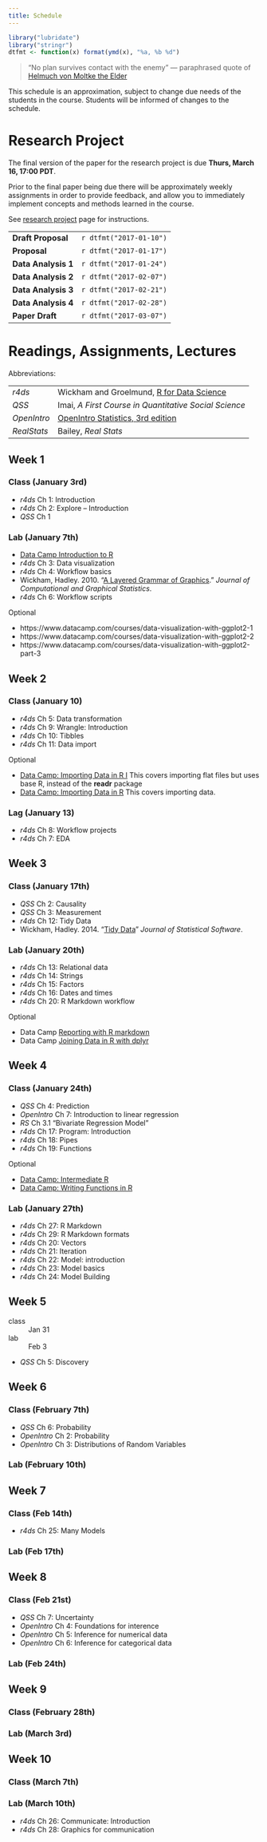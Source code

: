 ```yaml
---
title: Schedule
---
```


```r
library("lubridate")
library("stringr")
dtfmt <- function(x) format(ymd(x), "%a, %b %d")
```


> "No plan survives contact with the enemy"
> --- paraphrased quote of [Helmuch von Moltke the Elder](https://en.wikiquote.org/wiki/Helmuth_von_Moltke_the_Elder)


This schedule is an approximation, subject to change due needs of the students in the course.
Students will be informed of changes to the schedule.


# Research Project 

The final version of the paper for the research project is due **Thurs, March 16, 17:00 PDT**.

Prior to the final paper being due there will be approximately weekly assignments in order to provide feedback, and allow you to immediately implement concepts and methods learned in the course. 

See [research project](research_project.html) page for instructions.

-------------------  ---------------------------
**Draft Proposal**   `r dtfmt("2017-01-10")`
**Proposal**         `r dtfmt("2017-01-17")`
**Data Analysis 1**  `r dtfmt("2017-01-24")`
**Data Analysis 2**  `r dtfmt("2017-02-07")`
**Data Analysis 3**  `r dtfmt("2017-02-21")`
**Data Analysis 4**  `r dtfmt("2017-02-28")`
**Paper Draft**      `r dtfmt("2017-03-07")`
-------------------  ---------------------------



# Readings, Assignments, Lectures

Abbreviations:

------------- ----------------------------------------------------------------------------------------------------------------------------------------
*r4ds*        Wickham and Groelmund, [R for Data Science](http://r4ds.had.co.nz/)
*QSS*          Imai, *A First Course in Quantitative Social Science*
*OpenIntro*    [OpenIntro Statistics, 3rd edition](https://www.openintro.org/stat/textbook.php?stat_book=os)
*RealStats*    Bailey, *Real Stats*
------------- ----------------------------------------------------------------------------------------------------------------------------------------

## Week 1

### Class (January 3rd)

- *r4ds* Ch 1: Introduction
- *r4ds* Ch 2: Explore -- Introduction
- *QSS* Ch 1

### Lab (January 7th)

- [Data Camp Introduction to R](https://www.datacamp.com/courses/free-introduction-to-r)
- *r4ds* Ch 3: Data visualization
- *r4ds* Ch 4: Workflow basics
- Wickham, Hadley. 2010. "[A Layered Grammar of Graphics](http://vita.had.co.nz/papers/layered-grammar.html)." *Journal of Computational and Graphical Statistics*.
- *r4ds* Ch 6: Workflow scripts

Optional

- https://www.datacamp.com/courses/data-visualization-with-ggplot2-1
- https://www.datacamp.com/courses/data-visualization-with-ggplot2-2
- https://www.datacamp.com/courses/data-visualization-with-ggplot2-part-3


## Week 2

### Class (January 10)

- *r4ds* Ch 5: Data transformation
- *r4ds* Ch 9: Wrangle: Introduction
- *r4ds* Ch 10: Tibbles
- *r4ds* Ch 11: Data import

Optional

- [Data Camp: Importing Data in R I](https://www.datacamp.com/courses/importing-data-in-r-part-1) This covers importing flat files but uses base R, instead of the **readr** package
- [Data Camp: Importing Data in R](https://www.datacamp.com/courses/importing-data-in-r-part-2) This covers importing data.

### Lag (January 13)

- *r4ds* Ch 8: Workflow projects
- *r4ds* Ch 7: EDA

## Week 3

### Class (January 17th)

- *QSS* Ch 2: Causality
- *QSS* Ch 3: Measurement
- *r4ds* Ch 12: Tidy Data
- Wickham, Hadley. 2014. "[Tidy Data](http://vita.had.co.nz/papers/layered-grammar.html)" *Journal of Statistical Software*.


### Lab (January 20th)

- *r4ds* Ch 13: Relational data
- *r4ds* Ch 14: Strings
- *r4ds* Ch 15: Factors
- *r4ds* Ch 16: Dates and times
- *r4ds* Ch 20: R Markdown workflow

Optional

- Data Camp [Reporting with R markdown](https://www.datacamp.com/courses/reporting-with-r-markdown)
- Data Camp [Joining Data in R with dplyr](https://www.datacamp.com/courses/joining-data-in-r-with-dplyr)


## Week 4

### Class (January 24th)

- *QSS* Ch 4: Prediction
- *OpenIntro* Ch 7: Introduction to linear regression
- *RS* Ch 3.1 "Bivariate Regression Model"
- *r4ds* Ch 17: Program: Introduction
- *r4ds* Ch 18: Pipes
- *r4ds* Ch 19: Functions

Optional 

- [Data Camp: Intermediate R](https://www.datacamp.com/courses/intermediate-r)
- [Data Camp: Writing Functions in R](https://www.datacamp.com/courses/writing-functions-in-r)



### Lab (January 27th)

- *r4ds* Ch 27: R Markdown
- *r4ds* Ch 29: R Markdown formats
- *r4ds* Ch 20: Vectors
- *r4ds* Ch 21: Iteration
- *r4ds* Ch 22: Model: introduction
- *r4ds* Ch 23: Model basics
- *r4ds* Ch 24: Model Building

## Week 5

class
:   Jan 31

lab
:   Feb 3

- *QSS* Ch 5: Discovery


## Week 6

### Class (February 7th)

- *QSS* Ch 6: Probability
- *OpenIntro* Ch 2: Probability
- *OpenIntro* Ch 3: Distributions of Random Variables

### Lab (February 10th)


## Week 7

### Class (Feb 14th)


- *r4ds* Ch 25: Many Models

### Lab (Feb 17th)

## Week 8

### Class (Feb 21st)

- *QSS* Ch 7: Uncertainty
- *OpenIntro* Ch 4: Foundations for interence
- *OpenIntro* Ch 5: Inference for numerical data
- *OpenIntro* Ch 6: Inference for categorical data

### Lab (Feb 24th)

## Week 9

### Class (February 28th)


### Lab (March 3rd)


## Week 10

### Class (March 7th)


### Lab (March 10th)

- *r4ds* Ch 26: Communicate: Introduction
- *r4ds* Ch 28: Graphics for communication

